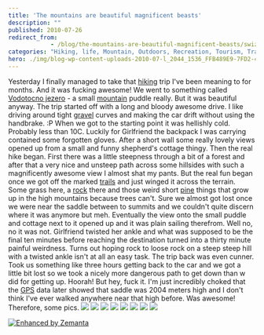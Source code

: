 ```yaml
---
title: 'The mountains are beautiful magnificent beasts'
description: ""
published: 2010-07-26
redirect_from: 
            - /blog/the-mountains-are-beautiful-magnificent-beasts/swizec/1401
categories: "Hiking, life, Mountain, Outdoors, Recreation, Tourism, Trail, travel, Uncategorized"
hero: ./img/blog-wp-content-uploads-2010-07-l_2044_1536_FFB489E9-7FD2-4E9D-8A75-7F69964878DD.jpg
---
```


Yesterday I finally managed to take that [hiking](http://en.wikipedia.org/wiki/Hiking "Hiking") trip I've been meaning to for months. And it was fucking awesome! We went to something called [Vodotocno jezero](http://www.hribi.net/gora/vodotocno_jezero_veza/3/288) - a small [mountain](http://en.wikipedia.org/wiki/Mountain "Mountain") puddle really. But it was beautiful anyway. The trip started off with a long and bloody awesome drive. I like driving around tight [gravel](http://en.wikipedia.org/wiki/Gravel "Gravel") curves and making the car drift without using the handbrake. :P When we got to the starting point it was hellishly cold. Probably less than 10C. Luckily for Girlfriend the backpack I was carrying contained some forgotten gloves. After a short wall some really lovely views opened up from a small and funny shepherd's cottage thingy. Then the real hike began. First there was a little steepness through a bit of a forest and after that a very nice and unsteep path across some hillsides with such a magnificently awesome view I almost shat my pants. But the real fun began once we got off the marked [trails](http://en.wikipedia.org/wiki/Trail "Trail") and just winged it across the terrain. Some grass here, a [rock](http://en.wikipedia.org/wiki/Rock_music "Rock music") there and those weird short [pine](http://en.wikipedia.org/wiki/Pine "Pine") things that grow up in the high mountains because trees can't. Sure we almost got lost once we were near the saddle between to summits and we couldn't quite discern where it was anymore but meh. Eventually the view onto the small puddle and cottage next to it opened up and it was plain sailing therefrom. Well no, no it was not. Girlfriend twisted her ankle and what was supposed to be the final ten minutes before reaching the destination turned into a thirty minute painful weirdness. Turns out hoping rock to loose rock on a steep steep hill with a twisted ankle isn't at all an easy task. The trip back was even cunner. Took us something like three hours getting back to the car and we got a little bit lost so we took a nicely more dangerous path to get down than w did for getting up. Hoorah! But hey, fuck it. I'm just incredibly choked that the [GPS](http://en.wikipedia.org/wiki/Global_Positioning_System "Global Positioning System") data later showed that saddle was 2004 meters high and I don't think I've ever walked anywhere near that high before. Was awesome! Therefore, some pics. [![](./img/878DDjpeg5ie1f6.jpeg)](./img/blog-wp-content-uploads-2010-07-l_2044_1536_FFB489E9-7FD2-4E9D-8A75-7F69964878DD.jpg) [![](./img/592ACjpeg5a2j41.jpeg)](./img/blog-wp-content-uploads-2010-07-l_2044_1536_6D6880BA-1CB1-4A8C-ADAF-405C28C592AC.jpg) [![](./img/451F4jpege6jeie.jpeg)](./img/blog-wp-content-uploads-2010-07-l_2044_1536_9A770133-F516-473B-AD52-122F6D3451F4.jpg) [![](./img/3B039jpeg3601e3.jpeg)](./img/blog-wp-content-uploads-2010-07-l_2044_1536_77873199-4A7A-4FA5-AAD0-17FBE163B039.jpg) [![](./img/EC833jpegah160g.jpeg)](./img/blog-wp-content-uploads-2010-07-l_2044_1536_F77F4C04-C5E3-461E-9969-EBDED8BEC833.jpg) [![](./img/B84A2jpeg9gj1aa.jpeg)](./img/blog-wp-content-uploads-2010-07-l_2044_1536_15167C8F-D294-4688-8C00-44F8AF9B84A2.jpg) [![](./img/736EDjpeg79ea0e.jpeg)](./img/blog-wp-content-uploads-2010-07-l_2044_1536_4A52AA59-5C29-4ABD-B0B6-01F57F9736ED.jpg) [![](./img/75883jpeg9bf217.jpeg)](./img/blog-wp-content-uploads-2010-07-l_2044_1536_12ABBB3A-7507-4E33-96FD-6DFFAB675883.jpg)

[![Enhanced by Zemanta](http://img.zemanta.com/zemified_e.png?x-id=5288279a-04df-4383-ba01-69b7586c769d)](http://www.zemanta.com/ "Enhanced by Zemanta")
